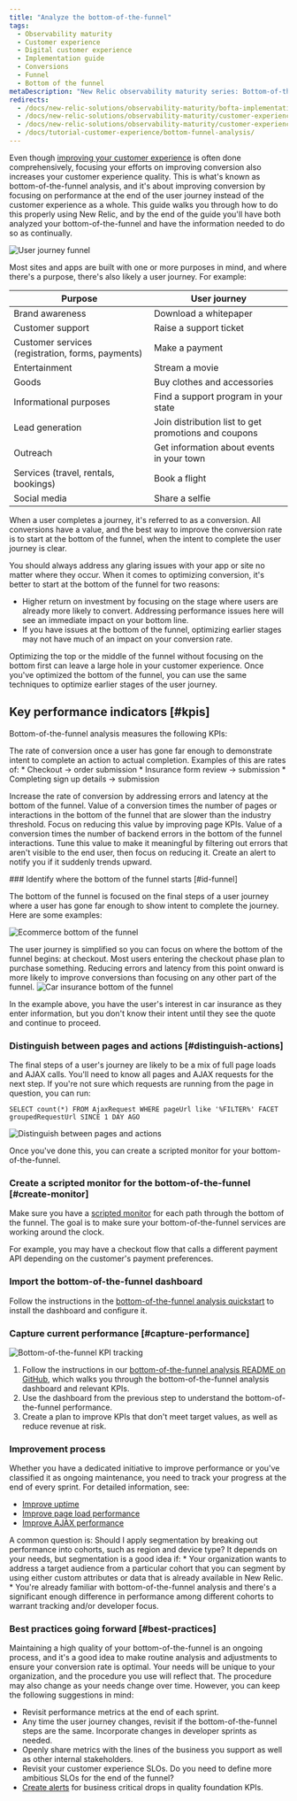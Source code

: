 ```yaml
---
title: "Analyze the bottom-of-the-funnel"
tags:
  - Observability maturity
  - Customer experience
  - Digital customer experience
  - Implementation guide
  - Conversions
  - Funnel
  - Bottom of the funnel
metaDescription: "New Relic observability maturity series: Bottom-of-the-funnel analysis shows New Relic users how to improve end-user conversions."
redirects:
  - /docs/new-relic-solutions/observability-maturity/bofta-implementation-guide
  - /docs/new-relic-solutions/observability-maturity/customer-experience/bofta-implementation-guide
  - /docs/new-relic-solutions/observability-maturity/customer-experience/bottom-funnel-analysis-customer-journey-guide
  - /docs/tutorial-customer-experience/bottom-funnel-analysis/
---
```








Even though [improving your customer experience](/docs/tutorial-customer-experience/improve-customer-experience/) is often done comprehensively, focusing your efforts on improving conversion also increases your customer experience quality. This is what's known as bottom-of-the-funnel analysis, and it's about improving conversion by focusing on performance at the end of the user journey instead of the customer experience as a whole. This guide walks you through how to do this properly using New Relic, and by the end of the guide you'll have both analyzed your bottom-of-the-funnel and have the information needed to do so as continually. 

<img
  title="User journey funnel"
  alt="User journey funnel"
  src={cxBotfaFunnel}
/>

Most sites and apps are built with one or more purposes in mind, and where there's a purpose, there's also likely a user journey. For example:

| Purpose                                           | User journey                                         |
| ------------------------------------------------- | ---------------------------------------------------- |
| Brand awareness                                   | Download a whitepaper                                |
| Customer support                                  | Raise a support ticket                               |
| Customer services (registration, forms, payments) | Make a payment                                       |
| Entertainment                                     | Stream a movie                                       |
| Goods                                             | Buy clothes and accessories                          |
| Informational purposes                            | Find a support program in your state                 |
| Lead generation                                   | Join distribution list to get promotions and coupons |
| Outreach                                          | Get information about events in your town            |
| Services (travel, rentals, bookings)              | Book a flight                                        |
| Social media                                      | Share a selfie                                       |

When a user completes a journey, it's referred to as a conversion. All conversions have a value, and the best way to improve the conversion rate is to start at the bottom of the funnel, when the intent to complete the user journey is clear.

You should always address any glaring issues with your app or site no matter where they occur. When it comes to optimizing conversion, it's better to start at the bottom of the funnel for two reasons:

* Higher return on investment by focusing on the stage where users are already more likely to convert. Addressing performance issues here will see an immediate impact on your bottom line.
* If you have issues at the bottom of the funnel, optimizing earlier stages may not have much of an impact on your conversion rate.

Optimizing the top or the middle of the funnel without focusing on the bottom first can leave a large hole in your customer experience. Once you've optimized the bottom of the funnel, you can use the same techniques to optimize earlier stages of the user journey.

## Key performance indicators [#kpis]

Bottom-of-the-funnel analysis measures the following KPIs:

<CollapserGroup>
    <Collapser
        id="conversion-rate"
        title="Bottom-of-the-funnel success/conversion rate"
    >
The rate of conversion once a user has gone far enough to demonstrate intent to complete an action to actual completion. Examples of this are rates of:
* Checkout -> order submission
* Insurance form review -> submission
* Completing sign up details -> submission

Increase the rate of conversion by addressing errors and latency at the bottom of the funnel.
    </Collapser>
    <Collapser
        id="latency-risk"
        title="Revenue at risk due to latency"
    >
        Value of a conversion times the number of pages or interactions in the bottom of the funnel that are slower than the industry threshold. Focus on reducing this value by improving page KPIs.
    </Collapser>
    <Collapser
        id="Error risk"
        title="Revenue at risk due to errors"
    >
        Value of a conversion times the number of backend errors in the bottom of the funnel interactions. Tune this value to make it meaningful by filtering out errors that aren't visible to the end user, then focus on reducing it. Create an alert to notify you if it suddenly trends upward.
    </Collapser>
</CollapserGroup>

<Steps>
    <Step>
### Identify where the bottom of the funnel starts [#id-funnel]

The bottom of the funnel is focused on the final steps of a user journey where a user has gone far enough to show intent to complete the journey. Here are some examples:

<CollapserGroup>
    <Collapser
        id="ecommerce-journey"
        title="Ecommerce user journey"
    >
<img
  title="Ecommerce bottom of the funnel"
  alt="Ecommerce bottom of the funnel"
  src={cxBotfaEcommerce}
/>

The user journey is simplified so you can focus on where the bottom of the funnel begins: at checkout. Most users entering the checkout phase plan to purchase something. Reducing errors and latency from this point onward is more likely to improve conversions than focusing on any other part of the funnel.
    </Collapser>
    <Collapser
        id="insurance-journey"
        title="Car insurance purchase user journey"
    >
<img
  title="Car insurance bottom of the funnel"
  alt="Car insurance bottom of the funnel"
  src={cxBotfaCarInsurance}
/>

In the example above, you have the user's interest in car insurance as they enter information, but you don't know their intent until they see the quote and continue to proceed.
    </Collapser>
</CollapserGroup>
    </Step>
    <Step>
### Distinguish between pages and actions [#distinguish-actions]

The final steps of a user's journey are likely to be a mix of full page loads and AJAX calls. You'll need to know all pages and AJAX requests for the next step. If you're not sure which requests are running from the page in question, you can run:

```
SELECT count(*) FROM AjaxRequest WHERE pageUrl like '%FILTER%' FACET groupedRequestUrl SINCE 1 DAY AGO
```        

<img
  title="Distinguish between pages and actions"
  alt="Distinguish between pages and actions"
  src={cxBotfaPagesActions}
/>

Once you've done this, you can create a scripted monitor for your bottom-of-the-funnel.
    </Step>
    <Step>
### Create a scripted monitor for the bottom-of-the-funnel [#create-monitor]

Make sure you have a [scripted monitor](/docs/synthetics/synthetic-monitoring/scripting-monitors/introduction-scripted-browser-monitors/) for each path through the bottom of the funnel. The goal is to make sure your bottom-of-the-funnel services are working around the clock.

For example, you may have a checkout flow that calls a different payment API depending on the customer's payment preferences.        
    </Step>
    <Step>
### Import the bottom-of-the-funnel dashboard

Follow the instructions in the [bottom-of-the-funnel analysis quickstart](https://newrelic.com/instant-observability/customer-experience-bottom-funnel-analysis/8d339aa7-69e3-4efa-abc2-9eba600db91c) to install the dashboard and configure it.
    </Step>
    <Step>
### Capture current performance [#capture-performance]

<img
  title="Bottom-of-the-funnel KPI tracking"
  alt="Bottom-of-the-funnel KPI tracking"
  src={cxBotfaKpiTracking}
/>

1. Follow the instructions in our [bottom-of-the-funnel analysis README on GitHub](https://github.com/newrelic/oma-resource-center/blob/main/src/content/docs/oma/value-drivers/customer-experience/use-cases/bottom-of-the-funnel-analysis/README.md), which walks you through the bottom-of-the-funnel analysis dashboard and relevant KPIs.
2. Use the dashboard from the previous step to understand the bottom-of-the-funnel performance.
3. Create a plan to improve KPIs that don't meet target values, as well as reduce revenue at risk.
    </Step>
    <Step>
### Improvement process
Whether you have a dedicated initiative to improve performance or you've classified it as ongoing maintenance, you need to track your progress at the end of every sprint. For detailed information, see:

* [Improve uptime](/docs/new-relic-solutions/observability-maturity/customer-experience/cx-improve-web-uptime)
* [Improve page load performance](/docs/new-relic-solutions/observability-maturity/customer-experience/cx-improve-page-load)
* [Improve AJAX performance](/docs/browser/browser-monitoring/browser-pro-features/ajax-page-identify-time-consuming-calls)
    </Step>
</Steps>


<Callout variant="tip">
A common question is: Should I apply segmentation by breaking out performance into cohorts, such as region and device type? It depends on your needs, but segmentation is a good idea if:
* Your organization wants to address a target audience from a particular cohort that you can segment by using either custom attributes or data that is already available in New Relic.
* You're already familiar with bottom-of-the-funnel analysis and there's a significant enough difference in performance among different cohorts to warrant tracking and/or developer focus.
</Callout>

### Best practices going forward [#best-practices]

Maintaining a high quality of your bottom-of-the-funnel is an ongoing process, and it's a good idea to make routine analysis and adjustments to ensure your conversion rate is optimal. Your needs will be unique to your organization, and the procedure you use will reflect that. The procedure may also change as your needs change over time. However, you can keep the following suggestions in mind:

* Revisit performance metrics at the end of each sprint.
* Any time the user journey changes, revisit if the bottom-of-the-funnel steps are the same. Incorporate changes in developer sprints as needed.
* Openly share metrics with the lines of the business you support as well as other internal stakeholders.
* Revisit your customer experience SLOs. Do you need to define more ambitious SLOs for the end of the funnel?
* [Create alerts](/docs/tutorial-create-alerts/create-new-relic-alerts/) for business critical drops in quality foundation KPIs.